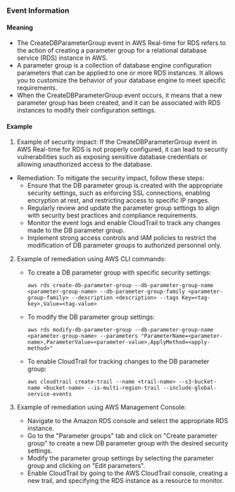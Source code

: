 
### Event Information

#### Meaning

- The CreateDBParameterGroup event in AWS Real-time for RDS refers to the action of creating a parameter group for a relational database service (RDS) instance in AWS.
- A parameter group is a collection of database engine configuration parameters that can be applied to one or more RDS instances. It allows you to customize the behavior of your database engine to meet specific requirements.
- When the CreateDBParameterGroup event occurs, it means that a new parameter group has been created, and it can be associated with RDS instances to modify their configuration settings.

#### Example

1. Example of security impact: If the CreateDBParameterGroup event in AWS Real-time for RDS is not properly configured, it can lead to security vulnerabilities such as exposing sensitive database credentials or allowing unauthorized access to the database.

- Remediation: To mitigate the security impact, follow these steps:
  - Ensure that the DB parameter group is created with the appropriate security settings, such as enforcing SSL connections, enabling encryption at rest, and restricting access to specific IP ranges.
  - Regularly review and update the parameter group settings to align with security best practices and compliance requirements.
  - Monitor the event logs and enable CloudTrail to track any changes made to the DB parameter group.
  - Implement strong access controls and IAM policies to restrict the modification of DB parameter groups to authorized personnel only.

2. Example of remediation using AWS CLI commands:
   - To create a DB parameter group with specific security settings:
     ```
     aws rds create-db-parameter-group --db-parameter-group-name <parameter-group-name> --db-parameter-group-family <parameter-group-family> --description <description> --tags Key=<tag-key>,Value=<tag-value>
     ```

   - To modify the DB parameter group settings:
     ```
     aws rds modify-db-parameter-group --db-parameter-group-name <parameter-group-name> --parameters "ParameterName=<parameter-name>,ParameterValue=<parameter-value>,ApplyMethod=<apply-method>"
     ```

   - To enable CloudTrail for tracking changes to the DB parameter group:
     ```
     aws cloudtrail create-trail --name <trail-name> --s3-bucket-name <bucket-name> --is-multi-region-trail --include-global-service-events
     ```

3. Example of remediation using AWS Management Console:
   - Navigate to the Amazon RDS console and select the appropriate RDS instance.
   - Go to the "Parameter groups" tab and click on "Create parameter group" to create a new DB parameter group with the desired security settings.
   - Modify the parameter group settings by selecting the parameter group and clicking on "Edit parameters".
   - Enable CloudTrail by going to the AWS CloudTrail console, creating a new trail, and specifying the RDS instance as a resource to monitor.

